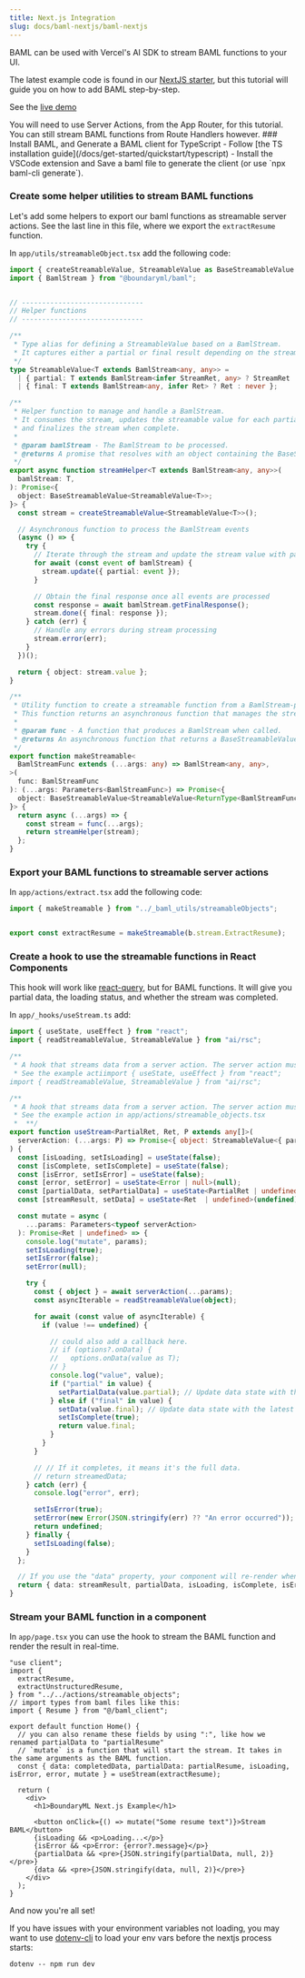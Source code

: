 ```yaml
---
title: Next.js Integration
slug: docs/baml-nextjs/baml-nextjs
---
```


BAML can be used with Vercel's AI SDK to stream BAML functions to your UI.

The latest example code is found in our [NextJS starter](https://github.com/BoundaryML/baml-examples/tree/main/nextjs-starter), but this tutorial will guide you on how to add BAML step-by-step.

See the [live demo](https://baml-examples.vercel.app/)

<Note>
You will need to use Server Actions, from the App Router, for this tutorial. You can still stream BAML functions from Route Handlers however.
</Note>


<Steps>
### Install BAML, and Generate a BAML client for TypeScript
- Follow [the TS installation guide](/docs/get-started/quickstart/typescript)
- Install the VSCode extension and Save a baml file to generate the client (or use `npx baml-cli generate`).


### Create some helper utilities to stream BAML functions
Let's add some helpers to export our baml functions as streamable server actions. See the last line in this file, where we export the `extractResume` function.

In `app/utils/streamableObject.tsx` add the following code:
```typescript
import { createStreamableValue, StreamableValue as BaseStreamableValue } from "ai/rsc";
import { BamlStream } from "@boundaryml/baml";


// ------------------------------
// Helper functions
// ------------------------------

/**
 * Type alias for defining a StreamableValue based on a BamlStream.
 * It captures either a partial or final result depending on the stream state.
 */
type StreamableValue<T extends BamlStream<any, any>> =
  | { partial: T extends BamlStream<infer StreamRet, any> ? StreamRet : never }
  | { final: T extends BamlStream<any, infer Ret> ? Ret : never };

/**
 * Helper function to manage and handle a BamlStream.
 * It consumes the stream, updates the streamable value for each partial event,
 * and finalizes the stream when complete.
 *
 * @param bamlStream - The BamlStream to be processed.
 * @returns A promise that resolves with an object containing the BaseStreamableValue.
 */
export async function streamHelper<T extends BamlStream<any, any>>(
  bamlStream: T,
): Promise<{
  object: BaseStreamableValue<StreamableValue<T>>;
}> {
  const stream = createStreamableValue<StreamableValue<T>>();

  // Asynchronous function to process the BamlStream events
  (async () => {
    try {
      // Iterate through the stream and update the stream value with partial data
      for await (const event of bamlStream) {
        stream.update({ partial: event });
      }

      // Obtain the final response once all events are processed
      const response = await bamlStream.getFinalResponse();
      stream.done({ final: response });
    } catch (err) {
      // Handle any errors during stream processing
      stream.error(err);
    }
  })();

  return { object: stream.value };
}

/**
 * Utility function to create a streamable function from a BamlStream-producing function.
 * This function returns an asynchronous function that manages the streaming process.
 *
 * @param func - A function that produces a BamlStream when called.
 * @returns An asynchronous function that returns a BaseStreamableValue for the stream.
 */
export function makeStreamable<
  BamlStreamFunc extends (...args: any) => BamlStream<any, any>,
>(
  func: BamlStreamFunc
): (...args: Parameters<BamlStreamFunc>) => Promise<{
  object: BaseStreamableValue<StreamableValue<ReturnType<BamlStreamFunc>>>;
}> {
  return async (...args) => {
    const stream = func(...args);
    return streamHelper(stream);
  };
}

```

### Export your BAML functions to streamable server actions

In `app/actions/extract.tsx` add the following code:
```typescript
import { makeStreamable } from "../_baml_utils/streamableObjects";


export const extractResume = makeStreamable(b.stream.ExtractResume);
```

### Create a hook to use the streamable functions in React Components
This hook will work like [react-query](https://react-query.tanstack.com/), but for BAML functions.
It will give you partial data, the loading status, and whether the stream was completed.

In `app/_hooks/useStream.ts` add:
```typescript
import { useState, useEffect } from "react";
import { readStreamableValue, StreamableValue } from "ai/rsc";

/**
 * A hook that streams data from a server action. The server action must return a StreamableValue.
 * See the example actiimport { useState, useEffect } from "react";
import { readStreamableValue, StreamableValue } from "ai/rsc";

/**
 * A hook that streams data from a server action. The server action must return a StreamableValue.
 * See the example action in app/actions/streamable_objects.tsx
 *  **/
export function useStream<PartialRet, Ret, P extends any[]>(
  serverAction: (...args: P) => Promise<{ object: StreamableValue<{ partial: PartialRet } | { final: Ret }, any> }>
) {
  const [isLoading, setIsLoading] = useState(false);
  const [isComplete, setIsComplete] = useState(false);
  const [isError, setIsError] = useState(false);
  const [error, setError] = useState<Error | null>(null);
  const [partialData, setPartialData] = useState<PartialRet | undefined>(undefined); // Initialize data state
  const [streamResult, setData] = useState<Ret  | undefined>(undefined); // full non-partial data

  const mutate = async (
    ...params: Parameters<typeof serverAction>
  ): Promise<Ret | undefined> => {
    console.log("mutate", params);
    setIsLoading(true);
    setIsError(false);
    setError(null);

    try {
      const { object } = await serverAction(...params);
      const asyncIterable = readStreamableValue(object);

      for await (const value of asyncIterable) {
        if (value !== undefined) {

          // could also add a callback here.
          // if (options?.onData) {
          //   options.onData(value as T);
          // }
          console.log("value", value);
          if ("partial" in value) {
            setPartialData(value.partial); // Update data state with the latest value
          } else if ("final" in value) {
            setData(value.final); // Update data state with the latest value
            setIsComplete(true);
            return value.final;
          }
        }
      }

      // // If it completes, it means it's the full data.
      // return streamedData;
    } catch (err) {
      console.log("error", err);

      setIsError(true);
      setError(new Error(JSON.stringify(err) ?? "An error occurred"));
      return undefined;
    } finally {
      setIsLoading(false);
    }
  };

  // If you use the "data" property, your component will re-render when the data gets updated.
  return { data: streamResult, partialData, isLoading, isComplete, isError, error, mutate };
}

```



### Stream your BAML function in a component
In `app/page.tsx` you can use the hook to stream the BAML function and render the result in real-time.

```tsx
"use client";
import {
  extractResume,
  extractUnstructuredResume,
} from "../../actions/streamable_objects";
// import types from baml files like this:
import { Resume } from "@/baml_client";

export default function Home() {
  // you can also rename these fields by using ":", like how we renamed partialData to "partialResume"
  // `mutate` is a function that will start the stream. It takes in the same arguments as the BAML function.
  const { data: completedData, partialData: partialResume, isLoading, isError, error, mutate } = useStream(extractResume);

  return (
    <div>
      <h1>BoundaryML Next.js Example</h1>
      
      <button onClick={() => mutate("Some resume text")}>Stream BAML</button>
      {isLoading && <p>Loading...</p>}
      {isError && <p>Error: {error?.message}</p>}
      {partialData && <pre>{JSON.stringify(partialData, null, 2)}</pre>}
      {data && <pre>{JSON.stringify(data, null, 2)}</pre>}
    </div>
  );
}
```

</Steps>


And now you're all set!

If you have issues with your environment variables not loading, you may want to use [dotenv-cli](https://www.npmjs.com/package/dotenv-cli) to load your env vars before the nextjs process starts:

`dotenv -- npm run dev`